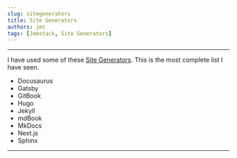 ```yaml
---
slug: sitegenerators
title: Site Generators
authors: jmt
tags: [Jamstack, Site Generators]
---
```


---

I have used some of these [Site Generators](https://jamstack.org/generators/). This is the most complete list I have seen. 

- Docusaurus
- Gatsby
- GitBook
- Hugo
- Jekyll
- mdBook
- MkDocs
- Next.js
- Sphinx



---